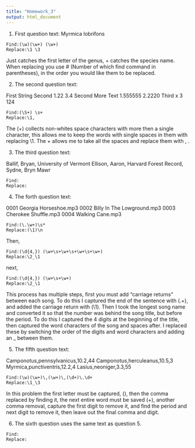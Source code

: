 ```yaml
---
title: "Homework_3"
output: html_document
---
```


1. First question text: Myrmica lobrifons

```
Find:(\w)(\w+) (\w+)
Replace:\1 \3
```

Just \w catches the first letter of the genus, \w+ catches the species name. When replacing you use \# (Number of which find command in parentheses), in the order you would like them to be replaced.

2. The second question text:

First String    Second      1.22      3.4
Second          More Text   1.555555  2.2220
Third           x           3         124

```
Find:(\S+) \s+
Replace:\1,
```
The (\S+) collects non-whites space characters with more then a single character, this allows me to keep the words with single spaces in them with replacing \1. The \s+ allows me to take all the spaces and replace them with , .

3. The third question text:

Ballif, Bryan, University of Vermont
Ellison, Aaron, Harvard Forest
Record, Sydne, Bryn Mawr

```
Find:
Replace:
```
4. The forth question text:

0001 Georgia Horseshoe.mp3 0002 Billy In The Lowground.mp3 0003 Cherokee Shuffle.mp3 0004 Walking Cane.mp3

```
Find:(\.\w+)\s*
Replace:(\1)\n
```
Then,

```
Find:(\d{4,}) (\w+\s+\w+\s+\w+\s+\w+)
Replace:\2_\1
```
next,

```
Find:(\d{4,}) (\w+\s+\w+)
Replace:\2_\1
```

This process has multiple steps, first you must add "carriage returns" between each song. To do this I captured the end of the sentence with (\.\w+)\s* , and added the carriage return with (\1)\n . Then I took the longest song name and converted it so that the number was behind the song title, but before the period. To do this I captured the 4 digits at the beginning of the title, then captured the word characters of the song and spaces after. I replaced these by switching the order of the digits and word characters and adding an _ between them.

5. The fifth question text: 

Camponotus,pennsylvanicus,10.2,44
Camponotus,herculeanus,10.5,3
Myrmica,punctiventris,12.2,4
Lasius,neoniger,3.3,55

```
Find:(\w)(\w+)\,(\w+)\,(\d+)\.\d+
Replace:\1_\3
```

In this problem the first letter must be captured, (\w), then the comma replaced by finding it, the next entire word must be saved (\w+), another comma removal, capture the first digit to remove it, and find the period and next digit to remove it, then leave out the final comma and digit.

6. The sixth question uses the same text as question 5.

```
Find:
Replace:
```


